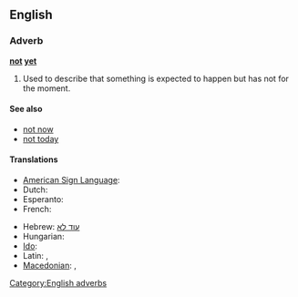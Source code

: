 ==English==

===Adverb===
'''[[not]] [[yet]]'''

# Used to describe that something is expected to happen but has not for the moment.

====See also====
* [[not now]]
* [[not today]]

====Translations====
{{trans-top|expected to happened but has not for the moment}}
* [[American Sign Language]]: {{tø|ase|OpenB@NearSideTrunkhigh-PalmBack Nod|xs=American Sign Language}}
* Dutch: {{t-|nl|nog niet}}
* Esperanto: {{t-|eo|ankoraŭ ne|xs=Esperanto}}
* French: {{t+|fr|pas encore}}
{{trans-mid}}
* Hebrew: [[עוד לא]]
* Hungarian: {{t|hu|még nem}}
* [[Ido]]: {{t-|io|ne ja|xs=Ido}}
* Latin: {{t+|la|nondum}}, {{t-|la|hauddum}}
* [[Macedonian]]: {{t|mk|сеуште не|tr=séušte ne}},  {{t|mk|уште не|tr=úšte ne}}
{{trans-bottom}}

[[Category:English adverbs]]